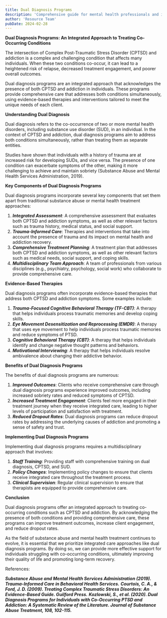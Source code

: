 ```yaml
---
title: Dual Diagnosis Programs
description: 'Comprehensive guide for mental health professionals and individuals in recovery'
author: 'Resource Team'
pubDate: 2024-02-28
---
```


**Dual Diagnosis Programs: An Integrated Approach to Treating Co-Occurring Conditions**

The intersection of Complex Post-Traumatic Stress Disorder (CPTSD) and addiction is a complex and challenging condition that affects many individuals. When these two conditions co-occur, it can lead to a heightened risk of relapse, decreased treatment engagement, and poorer overall outcomes.

Dual diagnosis programs are an integrated approach that acknowledges the presence of both CPTSD and addiction in individuals. These programs provide comprehensive care that addresses both conditions simultaneously, using evidence-based therapies and interventions tailored to meet the unique needs of each client.

**Understanding Dual Diagnosis**

Dual diagnosis refers to the co-occurrence of two or more mental health disorders, including substance use disorder (SUD), in an individual. In the context of CPTSD and addiction, dual diagnosis programs aim to address both conditions simultaneously, rather than treating them as separate entities.

Studies have shown that individuals with a history of trauma are at increased risk for developing SUDs, and vice versa. The presence of one condition can exacerbate symptoms of the other, making it more challenging to achieve and maintain sobriety (Substance Abuse and Mental Health Services Administration, 2019).

**Key Components of Dual Diagnosis Programs**

Dual diagnosis programs incorporate several key components that set them apart from traditional substance abuse or mental health treatment approaches:

1. **_Integrated Assessment_**: A comprehensive assessment that evaluates both CPTSD and addiction symptoms, as well as other relevant factors such as trauma history, medical status, and social support.
2. **_Trauma-Informed Care_**: Therapies and interventions that take into account the presence of trauma and its impact on mental health and addiction recovery.
3. **_Comprehensive Treatment Planning_**: A treatment plan that addresses both CPTSD and addiction symptoms, as well as other relevant factors such as medical needs, social support, and coping skills.
4. **_Multidisciplinary Team Approach_**: A team of professionals from various disciplines (e.g., psychiatry, psychology, social work) who collaborate to provide comprehensive care.

**Evidence-Based Therapies**

Dual diagnosis programs often incorporate evidence-based therapies that address both CPTSD and addiction symptoms. Some examples include:

1. **_Trauma-Focused Cognitive Behavioral Therapy (TF-CBT)_**: A therapy that helps individuals process traumatic memories and develop coping skills.
2. **_Eye Movement Desensitization and Reprocessing (EMDR)_**: A therapy that uses eye movement to help individuals process traumatic memories and reduce symptoms of PTSD.
3. **_Cognitive Behavioral Therapy (CBT)_**: A therapy that helps individuals identify and change negative thought patterns and behaviors.
4. **_Motivational Interviewing_**: A therapy that helps individuals resolve ambivalence about changing their addictive behavior.

**Benefits of Dual Diagnosis Programs**

The benefits of dual diagnosis programs are numerous:

1. **_Improved Outcomes_**: Clients who receive comprehensive care through dual diagnosis programs experience improved outcomes, including increased sobriety rates and reduced symptoms of CPTSD.
2. **_Increased Treatment Engagement_**: Clients feel more engaged in their treatment journey when they receive integrated care, leading to higher levels of participation and satisfaction with treatment.
3. **_Reduced Dropout Rates_**: Dual diagnosis programs can reduce dropout rates by addressing the underlying causes of addiction and promoting a sense of safety and trust.

**Implementing Dual Diagnosis Programs**

Implementing dual diagnosis programs requires a multidisciplinary approach that involves:

1. **_Staff Training_**: Providing staff with comprehensive training on dual diagnosis, CPTSD, and SUD.
2. **_Policy Changes_**: Implementing policy changes to ensure that clients receive integrated care throughout the treatment process.
3. **_Clinical Supervision_**: Regular clinical supervision to ensure that therapists are equipped to provide comprehensive care.

**Conclusion**

Dual diagnosis programs offer an integrated approach to treating co-occurring conditions such as CPTSD and addiction. By acknowledging the presence of both conditions and providing comprehensive care, these programs can improve treatment outcomes, increase client engagement, and reduce dropout rates.

As the field of substance abuse and mental health treatment continues to evolve, it is essential that we prioritize integrated care approaches like dual diagnosis programs. By doing so, we can provide more effective support for individuals struggling with co-occurring conditions, ultimately improving their quality of life and promoting long-term recovery.

References:

**_Substance Abuse and Mental Health Services Administration (2019). Trauma-Informed Care in Behavioral Health Services._**
**_Courtois, C. A., & Ford, J. D. (2009). Treating Complex Traumatic Stress Disorders: An Evidence-Based Guide. Guilford Press._**
**_Kozlowski, S., et al. (2020). Dual Diagnosis Programs for Individuals with Co-Occurring PTSD and Addiction: A Systematic Review of the Literature. Journal of Substance Abuse Treatment, 108, 102-115._**
